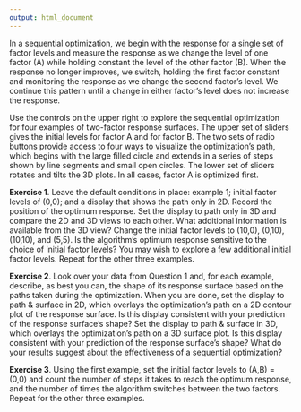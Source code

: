 ```yaml
---
output: html_document
---
```


<!-- The following script makes it possible to use the mhchem -->
<!-- latex package in a .Rmd file and to knit it into an .html file -->

```{=html}
<script type="text/x-mathjax-config">
MathJax.Hub.Config({
  TeX: {
    extensions: ["[Contrib]/mhchem/mhchem.js"]
}
});
</script>
```

<!-- place activity 1 here -->

In a sequential optimization, we begin with the response for a single set of factor levels and measure the response as we change the level of one factor (A) while holding constant the level of the other factor (B). When the response no longer improves, we switch, holding the first factor constant and monitoring the response as we change the second factor's level. We continue this pattern until a change in either factor's level does not increase the response.

Use the controls on the upper right to explore the sequential optimization for four examples of two-factor response surfaces. The upper set of sliders gives the initial levels for factor A and for factor B. The two sets of radio buttons provide access to four ways to visualize the optimization's path, which begins with the large filled circle and extends in a series of steps shown by line segments and small open circles. The lower set of sliders rotates and tilts the 3D plots. In all cases, factor A is optimized first.

**Exercise 1**. Leave the default conditions in place: example 1; initial factor levels of (0,0); and a display that shows the path only in 2D. Record the position of the optimum response. Set the display to path only in 3D and compare the 2D and 3D views to each other. What additional information is available from the 3D view? Change the initial factor levels to (10,0), (0,10), (10,10), and (5,5). Is the algorithm's optimum response sensitive to the choice of initial factor levels? You may wish to explore a few additional initial factor levels. Repeat for the other three examples.

**Exercise 2**. Look over your data from Question 1 and, for each example, describe, as best you can, the shape of its response surface based on the paths taken during the optimization. When you are done, set the display to path & surface in 2D, which overlays the optimization's path on a 2D contour plot of the response surface. Is this display consistent with your prediction of the response surface's shape? Set the display to path & surface in 3D, which overlays the optimization's path on a 3D surface plot. Is this display consistent with your prediction of the response surface's shape? What do your results suggest about the effectiveness of a sequential optimization?

**Exercise 3**. Using the first example, set the initial factor levels to (A,B) = (0,0) and count the number of steps it takes to reach the optimum response, and the number of times the algorithm switches between the two factors. Repeat for the other three examples. 
